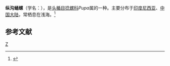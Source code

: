 {{Speciesbox
| taxon = Pupa sulcata
| image = Pupa sulcata 01.JPG
| binomial_authority = (Gmelin)
}}
'''纵沟蛹螺'''（学名：''{{lang|la|Pupa sulcata}}''），是[[头楯目|头楯目]][[捻螺科|捻螺科]]''Pupa''属的一种。主要分布于[[印度尼西亚|印度尼西亚]]、[[中国大陆|中国大陆]]，常栖息在浅海。<ref>{{cite web|url=http://shell.sinica.edu.tw/chinese/shellbase_detail.php?science_no=6443|title=国际贝库：纵沟蛹螺|publisher=台湾贝类资料库|accessdate=2009-08-11|archive-date=2016-03-04|archive-url=https://web.archive.org/web/20160304120307/http://shell.sinica.edu.tw/chinese/shellbase_detail.php?science_no=6443|dead-url=no}}</ref>

== 参考文献 ==
{{reflist}}

{{Taxonbar}}
[[Category:捻螺科|Z]]